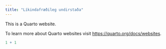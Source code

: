 ```yaml
---
title: "Líkindafræðileg undirstaða"
---
```


This is a Quarto website.

To learn more about Quarto websites visit <https://quarto.org/docs/websites>.

```r
1 + 1
```
